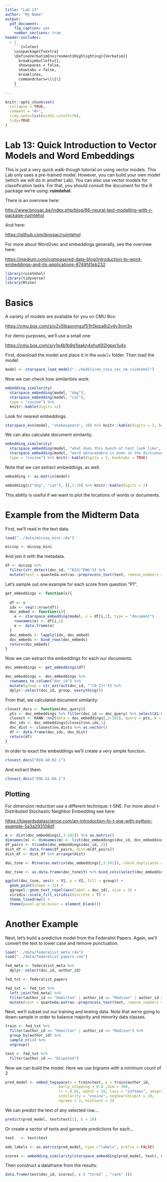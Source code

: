 ```yaml
---
title: "Lab 13"
author: "My Name"
output:
  pdf_document:
    fig_caption: yes
    number_sections: true
header-includes:
  - |
    ```{=latex}
    \usepackage{fvextra}
    \DefineVerbatimEnvironment{Highlighting}{Verbatim}{
      breaksymbolleft={}, 
      showspaces = false,
      showtabs = false,
      breaklines,
      commandchars=\\\{\}
    }
    ```
---
```


```r
knitr::opts_chunk$set(
  collapse = TRUE,
  comment = "#>",
  tidy.opts=list(width.cutoff=70),
  tidy=TRUE
)
```

# Lab 13: Quick Introduction to Vector Models and Word Embeddings {-}

This is just a very quick walk-though tutorial on using vector models. This Lab only uses a pre-trained model. However, you can build your own model (which we will do in another Lab). You can also use vector models for classification tasks. For that, you should consult the document for the R package we're using: **ruimtehol**.

There is an overview here:

<http://www.bnosac.be/index.php/blog/86-neural-text-modelling-with-r-package-ruimtehol>

And here:

<https://github.com/bnosac/ruimtehol>

For more about Word2vec and embeddings generally, see the overview here:

<https://medium.com/compassred-data-blog/introduction-to-word-embeddings-and-its-applications-8749fd1eb232>

```r
library(ruimtehol)
library(tidyverse)
library(Rtsne)
```

# Basics

A variety of models are available for you on CMU Box:

<https://cmu.box.com/s/o2y5lbaonmguf51h5kipa6i2v4y3nm3n>

For demo purposes, we'll use a small one:

<https://cmu.box.com/s/y1p4b1b9g1lsakn4ohut0l2lgpxr1u4v>

First, download the model and place it in the `models` folder. Then load the model.

```r
model <- starspace_load_model("../models/en_coca_vec_sm.ruimtehol")
```

Now we can check how similarities work.

```r
embedding_similarity(
  starspace_embedding(model, "dog"),
  starspace_embedding(model, "cat"), 
  type = "cosine") %>%
  knitr::kable(digits =2)
```

Look for nearest embeddings.

```r
starspace_knn(model, "shakespeare", 10) %>% knitr::kable(digits = 2, booktabs = TRUE)
```

We can also calculate document similarity.

```r
embedding_similarity(
  starspace_embedding(model, "what does this bunch of text look like", type = "document"),
  starspace_embedding(model, "word abracadabra is even in the dictionary", type = "document"), 
  type = "cosine") %>% knitr::kable(digits = 2, booktabs = TRUE)
```


Note that we can extract embeddings, as well.

```r
embedding <- as.matrix(model)
```

```r
embedding[c("dog", "cat"), ][,1:10] %>% knitr::kable(digits = 2)
```

This ability is useful if we want to plot the locations of words or documents.

# Example from the Midterm Data

First, we'll read in the text data.

```r
load("../data/micusp_mini.rda")
```


```r
micusp <- micusp_mini
```

And join it with the metadata.

```r
df <- micusp %>%
  filter(str_detect(doc_id, "^BIO|^ENG")) %>%
  mutate(text = quanteda.extras::preprocess_text(text, remove_numbers = T))
```

Let's sample out one example for each score from question "P1".

```r
get_embeddings <- function(x){
  
  df <- x
  idx <- seq(1:nrow(df))
  doc_embed <- function(i){
    e <- starspace_embedding(model, x = df[i,2], type = "document")
    rownames(e) <- df[i,1]
    e <- data.frame(e)
  }
  doc_embeds <- lapply(idx, doc_embed)
  doc_embeds <- bind_rows(doc_embeds)
  return(doc_embeds)
}
```

Now we can extract the embeddings for each our documents:

```r
doc_embeddings <- get_embeddings(df)

doc_embeddings <- doc_embeddings %>% 
  rownames_to_column("doc_id") %>%
  mutate(group = str_extract(doc_id, "^[A-Z]+")) %>%
  dplyr::select(doc_id, group, everything())
```

From that, we calculated document similarity:

```r
closest_docs <- function(doc_query){
  pts <- doc_embeddings %>% filter(doc_id == doc_query) %>% select(X1:X100)
  closest <- RANN::nn2(data = doc_embeddings[,3:102], query = pts, k = 11)
  doc_ids <- doc_embeddings[closest$nn.idx,1]
  doc_dist <- closest$nn.dists %>% as.vector()
  df <- data.frame(doc_ids, doc_dist)
  return(df)
}
```

In order to exact the embeddings we'll create a very simple function.

```r
closest_docs("BIO.G0.02.1")
```

And extract them.

```r
closest_docs("ENG.G2.04.1")
```

## Plotting

For dimension reduction use a different technique: t-SNE. For more about t-Distributed Stochastic Neighbor Embedding see here:

<https://towardsdatascience.com/an-introduction-to-t-sne-with-python-example-5a3a293108d1>

```r
m <- dist(doc_embeddings[,3:102]) %>% as.matrix()
dimnames(m) <- dimnames(m) <- list(doc_embeddings$doc_id, doc_embeddings$doc_id) 
df_pairs <- t(combn(doc_embeddings$doc_id, 2))
dist_df <- data.frame(df_pairs, dist=m[df_pairs])
dist_df <- dist_df %>% arrange(dist)
```

```r
doc_tsne <- Rtsne(as.matrix(doc_embeddings[,3:102]), check_duplicates = FALSE, pca = FALSE, perplexity=5, theta=0.5, dims=2)

doc_tsne <- as.data.frame(doc_tsne$Y) %>% bind_cols(select(doc_embeddings, doc_id, group))
```


```r
ggplot(doc_tsne, aes(x = V1, y = V2, fill = group)) +
  geom_point(shape = 21) +
  ggrepel::geom_text_repel(aes(label = doc_id), size = 3) +
  viridis::scale_fill_viridis(discrete = T) +
  theme_linedraw() +
  theme(panel.grid.minor = element_blank())
```

# Another Example

Next, let's build a predictive model from the Federalist Papers. Again, we'll convert the text to lower case and remove punctuation.


```r
load("../data/federalist_meta.rda")
load("../data/federalist_papers.rda")
```


```r
fed_meta <- federalist_meta %>%
  dplyr::select(doc_id, author_id)

fed_txt <- federalist_papers

fed_txt <- fed_txt %>%
  left_join(fed_meta) %>%
  filter(author_id == "Hamilton" | author_id == "Madison" | author_id == "Disputed") %>%
  mutate(text = quanteda.extras::preprocess_text(text, remove_numbers = T))
```

Next, we'll subset out our training and testing data. Note that we're going to down-sample in order to balance majority and minority data classes.

```r
train <- fed_txt %>%
  filter(author_id == "Hamilton" | author_id == "Madison") %>%
  group_by(author_id) %>%
  sample_n(14) %>%
  ungroup()

test <- fed_txt %>%
  filter(author_id == "Disputed")
```

Now we can build the model. Here we use bigrams with a minimum count of 2

```r
pred_model <- embed_tagspace(x = train$text, y = train$author_id,
                        early_stopping = 0.9 ,dim = 300, 
                        lr = 0.01, epoch = 10, loss = "softmax", adagrad = TRUE, 
                        similarity = "cosine", negSearchLimit = 10,
                        ngrams = 2, minCount = 2)
```

We can predict the text of any selected row....

```r
predict(pred_model, test$text[1], k = 10)
```

Or create a vector of texts and generate predictions for each... 

```r
text   <- test$text

emb_labels <- as.matrix(pred_model, type ="labels", prefix = FALSE)

scores <- embedding_similarity(starspace_embedding(pred_model, text), emb_labels, type = "cosine", top_n = 1)
```

Then construct a dataframe from the results:

```r
data.frame(test$doc_id, scores[, c ( "term2" , "rank" )])
```

